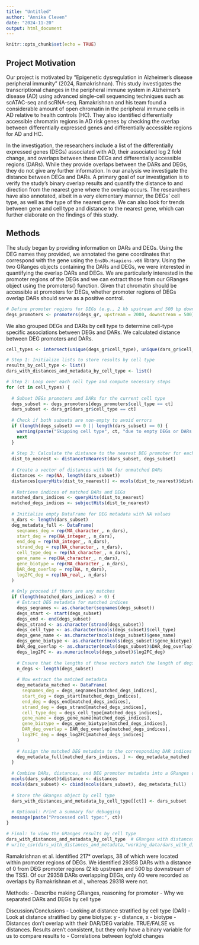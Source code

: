 ---
title: "Untitled"
author: "Annika Cleven"
date: "2024-11-20"
output: html_document
---

```{r setup, include=FALSE}
knitr::opts_chunk$set(echo = TRUE)
```

## Project Motivation

Our project is motivated by "Epigenetic dysregulation in Alzheimer’s disease peripheral immunity" (2024, Ramakrishnan).  This study investigates the transcriptional changes in the peripheral immune system in Alzheimer's disease (AD) using advanced single-cell sequencing techniques such as scATAC-seq and scRNA-seq. Ramakrishnan and his team found a considerable amount of open chromatin in the peripheral immune cells in AD relative to health controls (HC). They also identified differentially accessible chromatin regions in AD risk genes by checking the overlap between differentially expressed genes and differentially accessible regions for AD and HC.

In the investigation, the researchers include a list of the differentially expressed genes (DEGs) associated with AD, their associated log 2 fold change, and overlaps between these DEGs and differentially accessible regions (DARs). While they provide overlaps between the DARs and DEGs, they do not give any further information. In our analysis we investigate the distance between DEGs and DARs. A primary goal of our investigation is to verify the study's binary overlap results and quantify the distance to and direction from the nearest gene where the overlap occurs. The researchers have also annotated, albeit in a very elementary manner, the DEGs' cell type, as well as the type of the nearest gene. We can also look for trends between gene and cell type and distance to the nearest gene, which can further elaborate on the findings of this study.

## Methods

The study began by providing information on DARs and DEGs. Using the DEG names they provided, we annotated the gene coordinates that correspond with the gene using the `EnsDb.Hsapiens.v86` library. Using the two GRanges objects containing the DARs and DEGs, we were interested in quantifying the overlap DARs and DEGs. We are particularly interested in the promoter regions of the DEGs and we can extract those from our GRanges object using the promoters() function. Given that chromatin should be accessible at promoters for DEGs, whether promoter regions of DEGs overlap DARs should serve as a positive control.

```{r, eval=FALSE}
# Define promoter regions for DEGs (e.g., 2 kb upstream and 500 bp downstream of the TSS)
degs_promoters <- promoters(degs_gr, upstream = 2000, downstream = 500)
```

We also grouped DEGs and DARs by cell type to determine cell-type specific associations between DEGs and DARs. We calculated distance between DEG promoters and DARs.

```{r}
cell_types <- intersect(unique(degs_gr$cell_type), unique(dars_gr$cell_type))

# Step 1: Initialize lists to store results by cell type
results_by_cell_type <- list()
dars_with_distances_and_metadata_by_cell_type <- list()

# Step 2: Loop over each cell type and compute necessary steps
for (ct in cell_types) {
  
  # Subset DEGs promoters and DARs for the current cell type
  degs_subset <- degs_promoters[degs_promoters$cell_type == ct]
  dars_subset <- dars_gr[dars_gr$cell_type == ct]
  
  # Check if both subsets are non-empty to avoid errors
  if (length(degs_subset) == 0 || length(dars_subset) == 0) {
    warning(paste("Skipping cell type", ct, "due to empty DEGs or DARs."))
    next
  }
  
  # Step 3: Calculate the distance to the nearest DEG promoter for each DAR
  dist_to_nearest <- distanceToNearest(dars_subset, degs_subset)
  
  # Create a vector of distances with NA for unmatched DARs
  distances <- rep(NA, length(dars_subset))
  distances[queryHits(dist_to_nearest)] <- mcols(dist_to_nearest)$distance
  
  # Retrieve indices of matched DARs and DEGs
  matched_dars_indices <- queryHits(dist_to_nearest)
  matched_degs_indices <- subjectHits(dist_to_nearest)
  
  # Initialize empty DataFrame for DEG metadata with NA values
  n_dars <- length(dars_subset)
  deg_metadata_full <- DataFrame(
    seqnames_deg = rep(NA_character_, n_dars),
    start_deg = rep(NA_integer_, n_dars),
    end_deg = rep(NA_integer_, n_dars),
    strand_deg = rep(NA_character_, n_dars),
    cell_type_deg = rep(NA_character_, n_dars),
    gene_name = rep(NA_character_, n_dars),
    gene_biotype = rep(NA_character_, n_dars),
    DAR_deg_overlap = rep(NA, n_dars),
    log2FC_deg = rep(NA_real_, n_dars)
  )
  
  # Only proceed if there are any matches
  if (length(matched_dars_indices) > 0) {
    # Extract DEG metadata for matched indices
    degs_seqnames <- as.character(seqnames(degs_subset))
    degs_start <- start(degs_subset)
    degs_end <- end(degs_subset)
    degs_strand <- as.character(strand(degs_subset))
    degs_cell_type <- as.character(mcols(degs_subset)$cell_type)
    degs_gene_name <- as.character(mcols(degs_subset)$gene_name)
    degs_gene_biotype <- as.character(mcols(degs_subset)$gene_biotype)
    DAR_deg_overlap <- as.character(mcols(degs_subset)$DAR_deg_overlap)
    degs_log2FC <- as.numeric(mcols(degs_subset)$log2FC_deg)
    
    # Ensure that the lengths of these vectors match the length of degs_subset
    n_degs <- length(degs_subset)
    
    # Now extract the matched metadata
    deg_metadata_matched <- DataFrame(
      seqnames_deg = degs_seqnames[matched_degs_indices],
      start_deg = degs_start[matched_degs_indices],
      end_deg = degs_end[matched_degs_indices],
      strand_deg = degs_strand[matched_degs_indices],
      cell_type_deg = degs_cell_type[matched_degs_indices],
      gene_name = degs_gene_name[matched_degs_indices],
      gene_biotype = degs_gene_biotype[matched_degs_indices],
      DAR_deg_overlap = DAR_deg_overlap[matched_degs_indices],
      log2FC_deg = degs_log2FC[matched_degs_indices]
    )
    
    # Assign the matched DEG metadata to the corresponding DAR indices
    deg_metadata_full[matched_dars_indices, ] <- deg_metadata_matched
  }
  
  # Combine DARs, distances, and DEG promoter metadata into a GRanges object
  mcols(dars_subset)$distance <- distances
  mcols(dars_subset) <- cbind(mcols(dars_subset), deg_metadata_full)
  
  # Store the GRanges object by cell type
  dars_with_distances_and_metadata_by_cell_type[[ct]] <- dars_subset
  
  # Optional: Print a summary for debugging
  message(paste("Processed cell type:", ct))
}

# Final: To view the GRanges results by cell type
dars_with_distances_and_metadata_by_cell_type  # GRanges with distances and metadata by cell type
# write_csv(dars_with_distances_and_metadata,"working_data/dars_with_distances_and_metadata_by_cell_type.csv")
```

Ramakrishnan et al. identified 217* overlaps, 38 of which were located within promoter regions of DEGs. We identified 29358 DARs with a distance of 0 from DEG promoter regions (2 kb upstream and 500 bp downstream of the TSS). Of our 29358 DARs overlapping DEGs, only 40 were recorded as overlaps by Ramakrishnan et al., whereas 29318 were not.


Methods: 
- Describe making GRanges, reasoning for promoter
- Why we separated DARs and DEGs by cell type

Discussion/Conclusions
- Looking at distance stratified by cell type (DAR)
- Look at distance stratified by gene biotype: y - distance, x - biotype
- Distances don't overlap with their DAR/DEG variable. TRUE/FALSE vs distances. Results aren't consistent, but they only have a binary variable for us to compare results to
- Correlations between logfold changes
